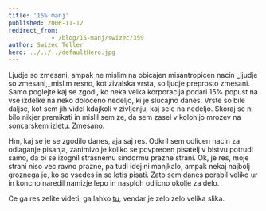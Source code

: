 ```yaml
---
title: '15% manj'
published: 2006-11-12
redirect_from: 
            - /blog/15-manj/swizec/359
author: Swizec Teller
hero: ../../../defaultHero.jpg
---
```

Ljudje so zmesani, ampak ne mislim na obicajen misantropicen nacin _ljudje so zmesani,_mislim resno, kot zivalska vrsta, so ljudje preprosto zmesani. Samo poglejte kaj se zgodi, ko neka velka korporacija podari 15% popust na vse izdelke na neko doloceno nedeljo, ki je slucajno danes. Vrste so bile daljse, kot sem jih videl kdajkoli v zivljenju, kaj sele na nedeljo. Skoraj se ni bilo nikjer premikati in mislil sem ze, da sem zasel v kolonijo mrozev na soncarskem izletu. Zmesano.

Hm, kaj se je se zgodilo danes, aja saj res. Odkril sem odlicen nacin za odlaganje pisanja, zanimivo je koliko se povprecen pisatelj v bistvu potrudi samo, da bi se izognil strasnemu sindormu prazne strani. Ok, je res, moje strani niso vec ravno prazne, pa tudi idej ni manjkalo, ampak nekaj najbolj groznega je, ko se vsedes in se lotis pisati. Zato sem danes porabil veliko ur in koncno naredil namizje lepo in nasploh odlicno okolje za delo.

Ce ga res zelite videti, ga lahko [tu](http://swizec.com/MyScreenie.png), vendar je zelo zelo velika slika.